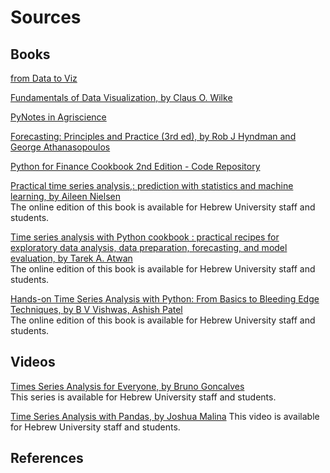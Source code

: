 # Sources  {.unnumbered}

## Books

[from Data to Viz](https://www.data-to-viz.com)

[Fundamentals of Data Visualization, by Claus O. Wilke](https://clauswilke.com/dataviz/)

[PyNotes in Agriscience](https://soilwater.github.io/pynotes-agriscience/intro.html)

[Forecasting: Principles and Practice (3rd ed), by Rob J Hyndman and George Athanasopoulos](https://otexts.com/fpp3/)

[Python for Finance Cookbook 2nd Edition - Code Repository](https://github.com/erykml/Python-for-Finance-Cookbook-2E)

[Practical time series analysis,: prediction with statistics and machine learning, by Aileen Nielsen](https://huji.primo.exlibrisgroup.com/permalink/972HUJI_INST/10ptda2/alma9920842016603701)  
The online edition of this book is available for Hebrew University staff and students.

[Time series analysis with Python cookbook : practical recipes for exploratory data analysis, data preparation, forecasting, and model evaluation, by Tarek A. Atwan](https://huji.primo.exlibrisgroup.com/permalink/972HUJI_INST/10ptda2/alma9921049267803701)  
The online edition of this book is available for Hebrew University staff and students.

[Hands-on Time Series Analysis with Python: From Basics to Bleeding Edge Techniques, by B V Vishwas, Ashish Patel](https://huji.primo.exlibrisgroup.com/permalink/972HUJI_INST/10ptda2/alma9920845706703701)  
The online edition of this book is available for Hebrew University staff and students.

## Videos

[Times Series Analysis for Everyone, by Bruno Goncalves](https://learning.oreilly.com/videos/times-series-analysis/9780136944515/)  
This series is available for Hebrew University staff and students.

[Time Series Analysis with Pandas, by Joshua Malina](https://learning.oreilly.com/videos/time-series-analysis/00000G9DZPO7DJKE/)
This video is available for Hebrew University staff and students.


## References

::: {#refs}
:::

